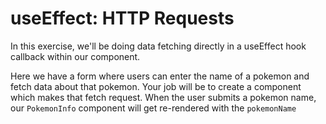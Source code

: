 # useEffect: HTTP Requests

In this exercise, we'll be doing data fetching directly in a useEffect hook
callback within our component.

Here we have a form where users can enter the name of a pokemon and fetch data
about that pokemon. Your job will be to create a component which makes that
fetch request. When the user submits a pokemon name, our `PokemonInfo` component
will get re-rendered with the `pokemonName`

